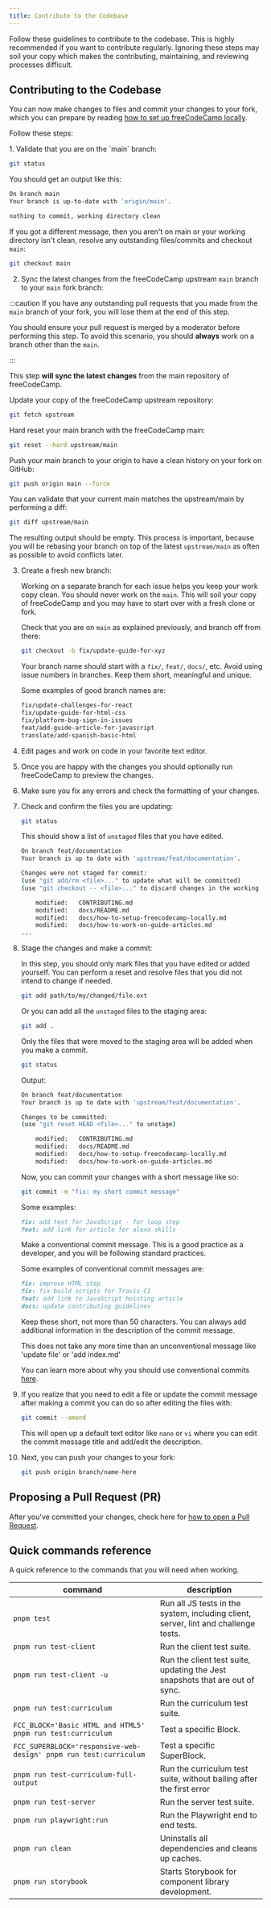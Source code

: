 ```yaml
---
title: Contribute to the Codebase
---
```



Follow these guidelines to contribute to the codebase. This is highly recommended if you want to contribute regularly.
Ignoring these steps may soil your copy which makes the contributing, maintaining, and reviewing processes difficult.

## Contributing to the Codebase

You can now make changes to files and commit your changes to your fork, which you can prepare by reading [how to set up freeCodeCamp locally](/how-to-setup-freecodecamp-locally).

Follow these steps:

<Steps>
1. Validate that you are on the `main` branch:

```bash
git status
```

You should get an output like this:

```bash
On branch main
Your branch is up-to-date with 'origin/main'.

nothing to commit, working directory clean
```

If you got a different message, then you aren't on main or your working directory isn't clean, resolve any outstanding files/commits and checkout `main`:

```bash
git checkout main
```

2. Sync the latest changes from the freeCodeCamp upstream `main` branch to your `main` fork branch:

:::caution
If you have any outstanding pull requests that you made from the `main` branch of your fork, you will lose them at the end of this step.

You should ensure your pull request is merged by a moderator before performing this step. To avoid this scenario, you should **always** work on a branch other than the `main`.

:::

This step **will sync the latest changes** from the main repository of freeCodeCamp.

Update your copy of the freeCodeCamp upstream repository:

```bash
git fetch upstream
```

Hard reset your main branch with the freeCodeCamp main:

```bash
git reset --hard upstream/main
```

Push your main branch to your origin to have a clean history on your fork on GitHub:

```bash
git push origin main --force
```

You can validate that your current main matches the upstream/main by performing a diff:

```bash
git diff upstream/main
```

The resulting output should be empty. This process is important, because you will be rebasing your branch on top of the latest `upstream/main` as often as possible to avoid conflicts later.

3. Create a fresh new branch:

   Working on a separate branch for each issue helps you keep your work copy clean. You should never work on the `main`. This will soil your copy of freeCodeCamp and you may have to start over with a fresh clone or fork.

   Check that you are on `main` as explained previously, and branch off from there:

   ```bash
   git checkout -b fix/update-guide-for-xyz
   ```

   Your branch name should start with a `fix/`, `feat/`, `docs/`, etc. Avoid using issue numbers in branches. Keep them short, meaningful and unique.

   Some examples of good branch names are:

   ```md
   fix/update-challenges-for-react
   fix/update-guide-for-html-css
   fix/platform-bug-sign-in-issues
   feat/add-guide-article-for-javascript
   translate/add-spanish-basic-html
   ```

4. Edit pages and work on code in your favorite text editor.

5. Once you are happy with the changes you should optionally run freeCodeCamp to preview the changes.

6. Make sure you fix any errors and check the formatting of your changes.

7. Check and confirm the files you are updating:

   ```bash
   git status
   ```

   This should show a list of `unstaged` files that you have edited.

   ```bash
   On branch feat/documentation
   Your branch is up to date with 'upstream/feat/documentation'.

   Changes were not staged for commit:
   (use "git add/rm <file>..." to update what will be committed)
   (use "git checkout -- <file>..." to discard changes in the working directory)

       modified:   CONTRIBUTING.md
       modified:   docs/README.md
       modified:   docs/how-to-setup-freecodecamp-locally.md
       modified:   docs/how-to-work-on-guide-articles.md
   ...
   ```

8. Stage the changes and make a commit:

   In this step, you should only mark files that you have edited or added yourself. You can perform a reset and resolve files that you did not intend to change if needed.

   ```bash
   git add path/to/my/changed/file.ext
   ```

   Or you can add all the `unstaged` files to the staging area:

   ```bash
   git add .
   ```

   Only the files that were moved to the staging area will be added when you make a commit.

   ```bash
   git status
   ```

   Output:

   ```bash
   On branch feat/documentation
   Your branch is up to date with 'upstream/feat/documentation'.

   Changes to be committed:
   (use "git reset HEAD <file>..." to unstage)

       modified:   CONTRIBUTING.md
       modified:   docs/README.md
       modified:   docs/how-to-setup-freecodecamp-locally.md
       modified:   docs/how-to-work-on-guide-articles.md
   ```

   Now, you can commit your changes with a short message like so:

   ```bash
   git commit -m "fix: my short commit message"
   ```

   Some examples:

   ```md
   fix: add test for JavaScript - for loop step
   feat: add link for article for alexa skills
   ```

   Make a conventional commit message. This is a good practice as a developer, and you will be following standard practices.

   Some examples of conventional commit messages are:

   ```md
   fix: improve HTML step
   fix: fix build scripts for Travis-CI
   feat: add link to JavaScript hoisting article
   docs: update contributing guidelines
   ```

   Keep these short, not more than 50 characters. You can always add additional information in the description of the commit message.

   This does not take any more time than an unconventional message like 'update file' or 'add index.md'

   You can learn more about why you should use conventional commits [here](https://www.conventionalcommits.org/en/v1.0.0-beta.2/#why-use-conventional-commits).

9. If you realize that you need to edit a file or update the commit message after making a commit you can do so after editing the files with:

   ```bash
   git commit --amend
   ```

   This will open up a default text editor like `nano` or `vi` where you can edit the commit message title and add/edit the description.

10. Next, you can push your changes to your fork:

    ```bash
    git push origin branch/name-here
    ```

</Steps>

## Proposing a Pull Request (PR)

After you've committed your changes, check here for [how to open a Pull Request](/how-to-open-a-pull-request).

## Quick commands reference

A quick reference to the commands that you will need when working.

| command                                                           | description                                                                         |
| ----------------------------------------------------------------- | ----------------------------------------------------------------------------------- |
| `pnpm test`                                                       | Run all JS tests in the system, including client, server, lint and challenge tests. |
| `pnpm run test-client`                                            | Run the client test suite.                                                          |
| `pnpm run test-client -u`                                         | Run the client test suite, updating the Jest snapshots that are out of sync.        |
| `pnpm run test:curriculum`                                        | Run the curriculum test suite.                                                      |
| `FCC_BLOCK='Basic HTML and HTML5' pnpm run test:curriculum`       | Test a specific Block.                                                              |
| `FCC_SUPERBLOCK='responsive-web-design' pnpm run test:curriculum` | Test a specific SuperBlock.                                                         |
| `pnpm run test-curriculum-full-output`                            | Run the curriculum test suite, without bailing after the first error                |
| `pnpm run test-server`                                            | Run the server test suite.                                                          |
| `pnpm run playwright:run`                                         | Run the Playwright end to end tests.                                                |
| `pnpm run clean`                                                  | Uninstalls all dependencies and cleans up caches.                                   |
| `pnpm run storybook`                                              | Starts Storybook for component library development.                                 |
